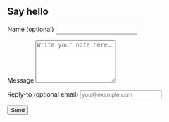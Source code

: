 <section id="contact" class="contact-wrap">
  <h2>Say hello</h2>

  <form id="contact-form" action="https://formspree.io/f/xblzagel" method="POST" novalidate>
    <!-- Optional name (anonymous if left blank) -->
    <label class="field">
      <span>Name (optional)</span>
      <input type="text" name="name" autocomplete="name" />
    </label>

    <!-- Your message -->
    <label class="field">
      <span>Message</span>
      <textarea name="message" rows="6" required placeholder="Write your note here…"></textarea>
    </label>

    <!-- (Optional) a way for you to reply if they choose to share -->
    <label class="field">
      <span>Reply-to (optional email)</span>
      <input type="email" name="reply_to" autocomplete="email" placeholder="you@example.com" />
    </label>

    <!-- Email subject you’ll see -->
    <input type="hidden" name="_subject" value="New message from Tunok24.github.io" />

    <!-- Honeypot (spam trap) -->
    <input type="text" name="_gotcha" style="display:none" tabindex="-1" autocomplete="off" />

    <button type="submit">Send</button>

    <!-- Success/Error inline feedback -->
    <p id="form-status" class="status" aria-live="polite" hidden></p>
  </form>
</section>

<script>
  (function () {
    const form = document.getElementById('contact-form');
    const status = document.getElementById('form-status');

    form.addEventListener('submit', async (e) => {
      e.preventDefault();
      status.hidden = true;

      try {
        const data = new FormData(form);
        const res = await fetch(form.action, {
          method: 'POST',
          body: data,
          headers: { 'Accept': 'application/json' }
        });

        if (res.ok) {
          form.reset();
          status.textContent = "Thanks! Your message was sent.";
          status.hidden = false;
        } else {
          const j = await res.json().catch(() => ({}));
          status.textContent = j.errors ? j.errors.map(e => e.message).join(' ') : "Hmm, something went wrong. Please try again.";
          status.hidden = false;
        }
      } catch (err) {
        status.textContent = "Network error. Please try again.";
        status.hidden = false;
      }
    });
  })();
</script>
